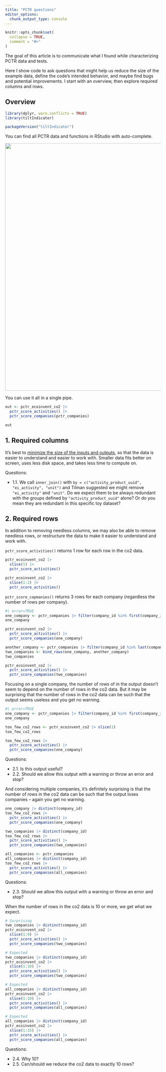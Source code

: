 ```yaml
---
title: "PCTR questions"
editor_options: 
  chunk_output_type: console
---
```


```r
knitr::opts_chunk$set(
  collapse = TRUE,
  comment = "#>"
)
```

The goal of this article is to communicate what I found while characterizing
PCTR data and tests. 

Here I show code to ask questions that might help us reduce the size of the
example data, define the code's intended behavior, and maybe find bugs and
potential improvements. I start with an overview, then explore required columns
and rows.

## Overview

```r
library(dplyr, warn.conflicts = TRUE)
library(tiltIndicator)

packageVersion("tiltIndicator")
```

You can find all PCTR data and functions in RStudio with auto-complete.

<img src=https://user-images.githubusercontent.com/5856545/231594835-7ff10ec8-5e91-4362-a5c2-23718c8afc34.png width=800>

You can use it all in a single pipe.

```r
out <- pctr_ecoinvent_co2 |>
  pctr_score_activities() |>
  pctr_score_companies(pctr_companies)

out
```

## 1. Required columns

It's best to [minimize the size of the inputs and
outputs](https://gist.github.com/maurolepore/17b468dd8c3a603c668220563754ad7f#minimize-the-size-of-the-inputs-and-ouptuts),
so that the data is easier to understand and easier to work with. Smaller data
fits better on screen, uses less disk space, and takes less time to compute on.


Questions:

* 1.1. We call `inner_join()` with `by = c("activity_product_uuid", "ei_activity",
"unit")` and Tilman suggested we might remove `"ei_activity"` and `"unit"`. 
Do we expect them to be always redundant with the groups defined by
`"activity_product_uuid"` alone? Or do you mean they are redundant in this
specific toy dataset?

## 2. Required rows

In addition to removing needless columns, we may also be able to remove needless
rows, or restructure the data to make it easier to understand and work with.

`pctr_score_activities()` returns 1 row for each row in the co2 data.

```r
pctr_ecoinvent_co2 |>
  slice(1) |>
  pctr_score_activities()

pctr_ecoinvent_co2 |>
  slice(1:2) |>
  pctr_score_activities()
```

`pctr_score_copmanies()` returns 3 rows for each company (regardless the number
of rows per company).

```r
#| error=TRUE
one_company <- pctr_companies |> filter(company_id %in% first(company_id))
one_company

pctr_ecoinvent_co2 |>
  pctr_score_activities() |>
  pctr_score_companies(one_company)

another_company <- pctr_companies |> filter(company_id %in% last(company_id))
two_companies <- bind_rows(one_company, another_company)
two_companies

pctr_ecoinvent_co2 |>
  pctr_score_activities() |>
  pctr_score_companies(two_companies)
```

Focusing on a single company, the number of rows of in the output doesn't seem
to depend on the number of rows in the co2 data. But it may be surprising that
the number of rows in the co2 data can be such that the output seems useless and
you get no warning.

```r
#| error=TRUE
one_company <- pctr_companies |> filter(company_id %in% first(company_id))
one_company

too_few_co2_rows <- pctr_ecoinvent_co2 |> slice(1)
too_few_co2_rows

too_few_co2_rows |>
  pctr_score_activities() |>
  pctr_score_companies(one_company)
```

Questions:

* 2.1. Is this output useful?
* 2.2. Should we allow this output with a warning or throw an error and stop?

And considering multiple companies, it's definitely surprising is that the
number of rows in the co2 data can be such that the output loses companies --
again you get no warning.

```r
one_company |> distinct(company_id)
too_few_co2_rows |>
  pctr_score_activities() |>
  pctr_score_companies(one_company)

two_companies |> distinct(company_id)
too_few_co2_rows |>
  pctr_score_activities() |>
  pctr_score_companies(two_companies)

all_companies <- pctr_companies
all_companies |> distinct(company_id)
too_few_co2_rows |>
  pctr_score_activities() |>
  pctr_score_companies(all_companies)
```

Questions:

* 2.3. Should we allow this output with a warning or throw an error and stop?

When the number of rows in the co2 data is 10 or more, we get what we expect.

```r
# Surprising
two_companies |> distinct(company_id)
pctr_ecoinvent_co2 |>
  slice(1:9) |>
  pctr_score_activities() |>
  pctr_score_companies(two_companies)

# Expected
two_companies |> distinct(company_id)
pctr_ecoinvent_co2 |>
  slice(1:10) |>
  pctr_score_activities() |>
  pctr_score_companies(two_companies)

# Expected
all_companies |> distinct(company_id)
pctr_ecoinvent_co2 |>
  slice(1:10) |>
  pctr_score_activities() |>
  pctr_score_companies(all_companies)

# Expected
all_companies |> distinct(company_id)
pctr_ecoinvent_co2 |>
  slice(1:15) |>
  pctr_score_activities() |>
  pctr_score_companies(all_companies)
```

Questions:

* 2.4. Why 10?
* 2.5. Can/should we reduce the co2 data to exactly 10 rows?
